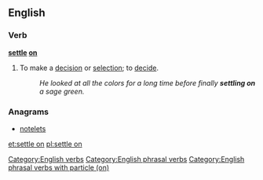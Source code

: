 ==English==

===Verb===
'''[[settle]] [[on]]'''
# {{context|idiomatic|lang=en}} To make a [[decision]] or [[selection]]; to [[decide]].
#: ''He looked at all the colors for a long time before finally '''settling on''' a sage green.''

===Anagrams===
* [[notelets#English|notelets]]

[[Category:English verbs]]
[[Category:English phrasal verbs]]
[[Category:English phrasal verbs with particle (on)]]

[[et:settle on]]
[[pl:settle on]]